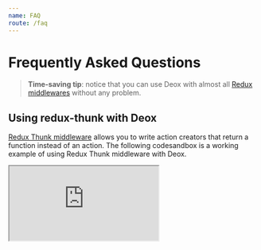 ```yaml
---
name: FAQ
route: /faq
---
```


# Frequently Asked Questions

> **Time-saving tip**: notice that you can use Deox with almost all [Redux middlewares](https://redux.js.org/introduction/ecosystem#library-integration-and-bindings) without any problem.

## Using redux-thunk with Deox

[Redux Thunk middleware](https://github.com/reduxjs/redux-thunk) allows you to write action creators that return a function instead of an action.
The following codesandbox is a working example of using Redux Thunk middleware with Deox.

<iframe
  src="https://codesandbox.io/embed/40nlpqq3px?autoresize=1&fontsize=14&hidenavigation=1&module=%2Fsrc%2Fstore%2Ftodos.ts&view=editor"
  title="redux-thunk-example"
  style={{
    width: '100%',
    height: '800px',
    border: 0,
    borderRadius: '4px',
    overflow: 'hidden',
  }}
  sandbox="allow-modals allow-forms allow-popups allow-scripts allow-same-origin"
/>

## Using redux-saga with Deox

[Redux Saga middleware](https://redux-saga.js.org) is a library that aims to make application side effects
(i.e. asynchronous things like data fetching and impure things like accessing the browser cache)
easier to manage,
more efficient to execute,
easy to test,
and better at handling failures.

<iframe
  src="https://codesandbox.io/embed/o4j94qnp2y?autoresize=1&fontsize=14&hidenavigation=1&module=%2Fsrc%2Fstore%2Ftodos.ts&view=editor"
  title="redux-saga-example"
  style={{
    width: '100%',
    height: '800px',
    border: 0,
    borderRadius: '4px',
    overflow: 'hidden',
  }}
  sandbox="allow-modals allow-forms allow-popups allow-scripts allow-same-origin"
/>
